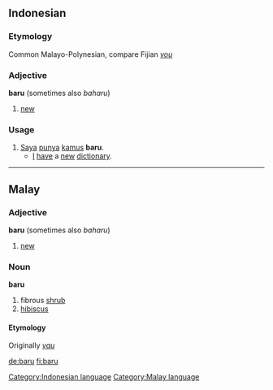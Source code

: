 ==Indonesian==
===Etymology===
Common Malayo-Polynesian, compare Fijian ''[[vou]]''
===Adjective===
'''baru''' (sometimes also ''baharu'')

# [[new]]

===Usage===
# [[Saya]] [[punya]] [[kamus]] '''baru'''.
#* [[I]] [[have]] a [[new]] [[dictionary]].

[[Category:Indonesian language]]

----

==Malay==
===Adjective===
'''baru''' (sometimes also ''baharu'')

# [[new]]

===Noun===
'''baru'''

# fibrous [[shrub]]
# [[hibiscus]]

====Etymology====
Originally ''[[vau]]''

[[Category:Malay language]]

[[de:baru]]
[[fi:baru]]